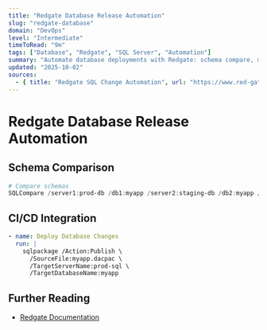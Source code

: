 ```yaml
---
title: "Redgate Database Release Automation"
slug: "redgate-database"
domain: "DevOps"
level: "Intermediate"
timeToRead: "9m"
tags: ["Database", "Redgate", "SQL Server", "Automation"]
summary: "Automate database deployments with Redgate: schema compare, migration scripts, and rollback strategies."
updated: "2025-10-02"
sources:
  - { title: "Redgate SQL Change Automation", url: "https://www.red-gate.com/products/sql-development/sql-change-automation/" }
---
```


# Redgate Database Release Automation

## Schema Comparison

```powershell
# Compare schemas
SQLCompare /server1:prod-db /db1:myapp /server2:staging-db /db2:myapp /report:diff.html
```

## CI/CD Integration

```yaml
- name: Deploy Database Changes
  run: |
    sqlpackage /Action:Publish \
      /SourceFile:myapp.dacpac \
      /TargetServerName:prod-sql \
      /TargetDatabaseName:myapp
```

## Further Reading

- [Redgate Documentation](https://documentation.red-gate.com/)
